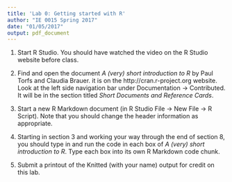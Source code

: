 ```yaml
---
title: 'Lab 0: Getting started with R'
author: "IE 0015 Spring 2017"
date: "01/05/2017"
output: pdf_document
---
```


1.  Start R Studio. You should have watched the video on the R Studio website before class.

2.  Find and open the document *A (very) short introduction to R* by Paul Torfs and Claudia Brauer. it is on the http://cran.r-project.org website. Look at the left side navigation bar under Documentation -> Contributed. It will be in the section titled *Short Documents and Reference Cards*.

3.  Start a new R Markdown document (in R Studio File -> New File -> R Script).  Note that you should change the header information as appropriate.

4.  Starting in section 3 and working your way through the end of section 8, you should type in and run the code in each box of *A (very) short introduction to R*.  Type each box into its own R Markdown code chunk.

5.  Submit a printout of the Knitted (with your name) output for credit on this lab.